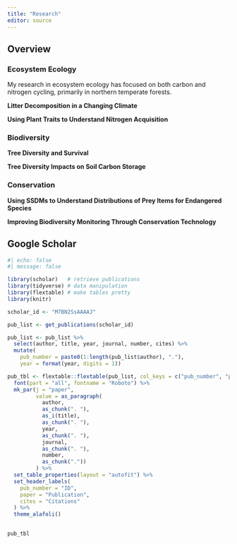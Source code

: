 ```yaml
---
title: "Research"
editor: source
---
```


## Overview

### Ecosystem Ecology

My research in ecosystem ecology has focused on both carbon and nitrogen cycling,
primarily in northern temperate forests.  

**Litter Decomposition in a Changing Climate**

**Using Plant Traits to Understand Nitrogen Acquisition**

### Biodiversity 

**Tree Diversity and Survival**

**Tree Diversity Impacts on Soil Carbon Storage**

### Conservation

**Using SSDMs to Understand Distributions of Prey Items for Endangered Species**

**Improving Biodiversity Monitoring Through Conservation Technology**

## Google Scholar

```r
#| echo: false
#| message: false

library(scholar)   # retrieve publications
library(tidyverse) # data manipulation
library(flextable) # make tables pretty
library(knitr) 

scholar_id <- "M7BN2SsAAAAJ"

pub_list <- get_publications(scholar_id)

pub_list <- pub_list %>%
  select(author, title, year, journal, number, cites) %>%
  mutate(
    pub_number = paste0(1:length(pub_list$author), "."),
    year = format(year, digits = 1))

pub_tbl <- flextable::flextable(pub_list, col_keys = c("pub_number", "paper", "cites")) %>%
  font(part = "all", fontname = "Roboto") %>%
  mk_par(j = "paper", 
         value = as_paragraph(
           author, 
           as_chunk(". "), 
           as_i(title), 
           as_chunk(". "),
           year, 
           as_chunk(". "),
           journal, 
           as_chunk(". "),
           number,
           as_chunk("."))
         ) %>%
  set_table_properties(layout = "autofit") %>%
  set_header_labels(
    pub_number = "ID",
    paper = "Publication",
    cites = "Citations"
  ) %>% 
  theme_alafoli()
  

pub_tbl

```
